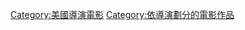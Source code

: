 {{Cat more|喬治·安德魯·羅梅羅}}

{{DEFAULTSORT:Romero, George A.}}
[[Category:美國導演電影|Category:美國導演電影]]
[[Category:依導演劃分的電影作品|Category:依導演劃分的電影作品]]